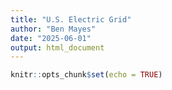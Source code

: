 ```yaml
---
title: "U.S. Electric Grid"
author: "Ben Mayes"
date: "2025-06-01"
output: html_document
---
```


```r
knitr::opts_chunk$set(echo = TRUE)
```
